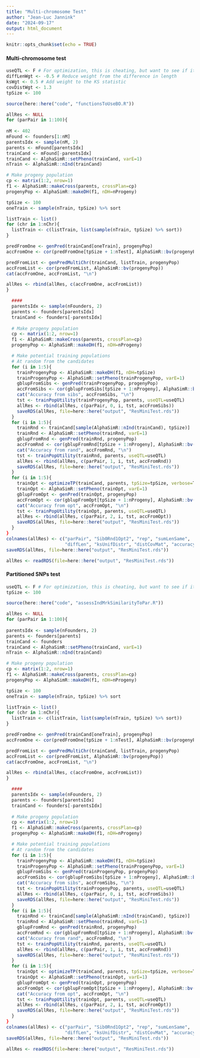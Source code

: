 ```yaml
---
title: "Multi-chromosome Test"
author: "Jean-Luc Jannink"
date: "2024-09-17"
output: html_document
---
```


```r
knitr::opts_chunk$set(echo = TRUE)
```

#### Multi-chromosome test
```r
useQTL <- F # For optimization, this is cheating, but want to see if it can work
diffLenWgt <- -0.5 # Reduce weight from the difference in length
ksWgt <- 0.5 # Add weight to the KS statistic
covDistWgt <- 1.3
tpSize <- 100

source(here::here("code", "functionsToUseBO.R"))

allRes <- NULL
for (parPair in 1:100){
  
nM <- 402
mFound <- founders[1:nM]
parentsIdx <- sample(nM, 2)
parents <- mFound[parentsIdx]
trainCand <- mFound[-parentsIdx]
trainCand <- AlphaSimR::setPheno(trainCand, varE=1)
nTrain <- AlphaSimR::nInd(trainCand)

# Make progeny population
cp <- matrix(1:2, nrow=1)
f1 <- AlphaSimR::makeCross(parents, crossPlan=cp)
progenyPop <- AlphaSimR::makeDH(f1, nDH=nProgeny)

tpSize <- 100
oneTrain <- sample(nTrain, tpSize) %>% sort

listTrain <- list()
for (chr in 1:nChr){
  listTrain <- c(listTrain, list(sample(nTrain, tpSize) %>% sort))
}

predFromOne <- genPred(trainCand[oneTrain], progenyPop)
accFromOne <- cor(predFromOne[tpSize + 1:nTest], AlphaSimR::bv(progenyPop))

predFromList <- genPredMultiChr(trainCand, listTrain, progenyPop)
accFromList <- cor(predFromList, AlphaSimR::bv(progenyPop))
cat(accFromOne, accFromList, "\n")

allRes <- rbind(allRes, c(accFromOne, accFromList))
}

  #### 
  parentsIdx <- sample(nFounders, 2)
  parents <- founders[parentsIdx]
  trainCand <- founders[-parentsIdx]
  
  # Make progeny population
  cp <- matrix(1:2, nrow=1)
  f1 <- AlphaSimR::makeCross(parents, crossPlan=cp)
  progenyPop <- AlphaSimR::makeDH(f1, nDH=nProgeny)

  # Make potential training populations
  # At random from the candidates
  for (i in 1:5){
    trainProgenyPop <- AlphaSimR::makeDH(f1, nDH=tpSize)
    trainProgenyPop <- AlphaSimR::setPheno(trainProgenyPop, varE=1)
    gblupFromSibs <- genPred(trainProgenyPop, progenyPop)
    accFromSibs <- cor(gblupFromSibs[tpSize + 1:nProgeny], AlphaSimR::bv(progenyPop))
    cat("Accuracy from sibs", accFromSibs, "\n")
    tst <- trainPopUtility(trainProgenyPop, parents, useQTL=useQTL)
    allRes <- rbind(allRes, c(parPair, 0, i, tst, accFromSibs))
    saveRDS(allRes, file=here::here("output", "ResMiniTest.rds"))
  }
  for (i in 1:5){
    trainRnd <- trainCand[sample(AlphaSimR::nInd(trainCand), tpSize)]
    trainRnd <- AlphaSimR::setPheno(trainRnd, varE=1)
    gblupFromRnd <- genPred(trainRnd, progenyPop)
    accFromRnd <- cor(gblupFromRnd[tpSize + 1:nProgeny], AlphaSimR::bv(progenyPop))
    cat("Accuracy from rand", accFromRnd, "\n")
    tst <- trainPopUtility(trainRnd, parents, useQTL=useQTL)
    allRes <- rbind(allRes, c(parPair, 1, i, tst, accFromRnd))
    saveRDS(allRes, file=here::here("output", "ResMiniTest.rds"))
  }
  for (i in 1:5){
    trainOpt <- optimizeTP(trainCand, parents, tpSize=tpSize, verbose=T, useQTL=useQTL, diffLenWgt=diffLenWgt, ksWgt=ksWgt, covDistWgt=covDistWgt)
    trainOpt <- AlphaSimR::setPheno(trainOpt, varE=1)
    gblupFromOpt <- genPred(trainOpt, progenyPop)
    accFromOpt <- cor(gblupFromOpt[tpSize + 1:nProgeny], AlphaSimR::bv(progenyPop))
    cat("Accuracy from opt", accFromOpt, "\n")
    tst <- trainPopUtility(trainOpt, parents, useQTL=useQTL)
    allRes <- rbind(allRes, c(parPair, 2, i, tst, accFromOpt))
    saveRDS(allRes, file=here::here("output", "ResMiniTest.rds"))
  }
}
colnames(allRes) <- c("parPair", "Sib0Rnd1Opt2", "rep", "sumLenSame",
                      "diffLen", "ksUnifDistr", "distCovMat", "accuracy")
saveRDS(allRes, file=here::here("output", "ResMiniTest.rds"))

allRes <- readRDS(file=here::here("output", "ResMiniTest.rds"))
```

#### Partitioned SNPs test
```r
useQTL <- F # For optimization, this is cheating, but want to see if it can work
tpSize <- 100

source(here::here("code", "assessIndMrkSimilarityToPar.R"))

allRes <- NULL
for (parPair in 1:100){
  
parentsIdx <- sample(nFounders, 2)
parents <- founders[parents]
trainCand <- founders
trainCand <- AlphaSimR::setPheno(trainCand, varE=1)
nTrain <- AlphaSimR::nInd(trainCand)

# Make progeny population
cp <- matrix(1:2, nrow=1)
f1 <- AlphaSimR::makeCross(parents, crossPlan=cp)
progenyPop <- AlphaSimR::makeDH(f1, nDH=nProgeny)

tpSize <- 100
oneTrain <- sample(nTrain, tpSize) %>% sort

listTrain <- list()
for (chr in 1:nChr){
  listTrain <- c(listTrain, list(sample(nTrain, tpSize) %>% sort))
}

predFromOne <- genPred(trainCand[oneTrain], progenyPop)
accFromOne <- cor(predFromOne[tpSize + 1:nTest], AlphaSimR::bv(progenyPop))

predFromList <- genPredMultiChr(trainCand, listTrain, progenyPop)
accFromList <- cor(predFromList, AlphaSimR::bv(progenyPop))
cat(accFromOne, accFromList, "\n")

allRes <- rbind(allRes, c(accFromOne, accFromList))
}

  #### 
  parentsIdx <- sample(nFounders, 2)
  parents <- founders[parentsIdx]
  trainCand <- founders[-parentsIdx]
  
  # Make progeny population
  cp <- matrix(1:2, nrow=1)
  f1 <- AlphaSimR::makeCross(parents, crossPlan=cp)
  progenyPop <- AlphaSimR::makeDH(f1, nDH=nProgeny)

  # Make potential training populations
  # At random from the candidates
  for (i in 1:5){
    trainProgenyPop <- AlphaSimR::makeDH(f1, nDH=tpSize)
    trainProgenyPop <- AlphaSimR::setPheno(trainProgenyPop, varE=1)
    gblupFromSibs <- genPred(trainProgenyPop, progenyPop)
    accFromSibs <- cor(gblupFromSibs[tpSize + 1:nProgeny], AlphaSimR::bv(progenyPop))
    cat("Accuracy from sibs", accFromSibs, "\n")
    tst <- trainPopUtility(trainProgenyPop, parents, useQTL=useQTL)
    allRes <- rbind(allRes, c(parPair, 0, i, tst, accFromSibs))
    saveRDS(allRes, file=here::here("output", "ResMiniTest.rds"))
  }
  for (i in 1:5){
    trainRnd <- trainCand[sample(AlphaSimR::nInd(trainCand), tpSize)]
    trainRnd <- AlphaSimR::setPheno(trainRnd, varE=1)
    gblupFromRnd <- genPred(trainRnd, progenyPop)
    accFromRnd <- cor(gblupFromRnd[tpSize + 1:nProgeny], AlphaSimR::bv(progenyPop))
    cat("Accuracy from rand", accFromRnd, "\n")
    tst <- trainPopUtility(trainRnd, parents, useQTL=useQTL)
    allRes <- rbind(allRes, c(parPair, 1, i, tst, accFromRnd))
    saveRDS(allRes, file=here::here("output", "ResMiniTest.rds"))
  }
  for (i in 1:5){
    trainOpt <- optimizeTP(trainCand, parents, tpSize=tpSize, verbose=T, useQTL=useQTL, diffLenWgt=diffLenWgt, ksWgt=ksWgt, covDistWgt=covDistWgt)
    trainOpt <- AlphaSimR::setPheno(trainOpt, varE=1)
    gblupFromOpt <- genPred(trainOpt, progenyPop)
    accFromOpt <- cor(gblupFromOpt[tpSize + 1:nProgeny], AlphaSimR::bv(progenyPop))
    cat("Accuracy from opt", accFromOpt, "\n")
    tst <- trainPopUtility(trainOpt, parents, useQTL=useQTL)
    allRes <- rbind(allRes, c(parPair, 2, i, tst, accFromOpt))
    saveRDS(allRes, file=here::here("output", "ResMiniTest.rds"))
  }
}
colnames(allRes) <- c("parPair", "Sib0Rnd1Opt2", "rep", "sumLenSame",
                      "diffLen", "ksUnifDistr", "distCovMat", "accuracy")
saveRDS(allRes, file=here::here("output", "ResMiniTest.rds"))

allRes <- readRDS(file=here::here("output", "ResMiniTest.rds"))
```
